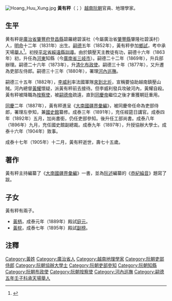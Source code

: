 [[File:Hoang_Huu_Xung.jpg|thumb]]
'''黃有秤'''（{{vie|v='''Hoàng Hữu Xứng'''|hn=黃有秤}}；{{bd|1831年||1905年||catIdx=H}}）[[越南|越南]][[阮朝|阮朝]]官員、地理學家。

==生平==
黄有秤是[[廣治省|廣治省]][[肇豐府|肇豐府]][[登昌縣|登昌縣]]碧羅總碧溪社（今屬廣治省[[肇豐縣|肇豐縣]]肇隆社碧溪村）人，[[明命|明命]]十二年（1831年）出生。[[嗣德|嗣德]]五年（1852年），黃有秤參加[[鄉試|鄉試]]，考中承天場[[舉人|舉人]]<ref>{{Cite web |url=http://lib.nomfoundation.org/collection/1/volume/341/page/32 |title=《國朝鄉科錄》 |accessdate=2016-12-19 |archive-date=2016-10-11 |archive-url=https://web.archive.org/web/20161011065021/http://lib.nomfoundation.org/collection/1/volume/341/page/32 |dead-url=no }}</ref>。初授[[平定省|平定省]][[綏遠縣|綏遠縣]][[訓導|訓導]]。由於鎮壓天主教徒有功，嗣德十六年（1863年）初，升任為[[河東縣|河東]]知縣（今[[廣南省|廣南省]][[三岐市|三岐市]]）。嗣德二十二年（1869年），升兵部辦理。嗣德二十六年（1873年），升[[清化省|清化]][[布政使|布政使]]。嗣德三十年（1877年），又升遷為吏部左侍郎。嗣德三十三年（1880年），署理[[河內省|河內]][[巡撫|巡撫]]。

嗣德三十五年（1882年），[[李威利|李威利]]率法國軍隊[[北圻遠征|來到北圻]]，宣稱要協助越南鎮壓山賊。河內總督[[黃耀|黃耀]]懷疑，派黃有秤前去接待。但李威利發兵攻破河內，黃耀自殺。黃有秤被降職為[[按察使|按察使]]，被[[嗣德帝|嗣德帝]]疏遠，直到[[同慶帝|同慶帝]]繼位之後才重獲朝廷重用。

[[同慶_(阮朝)|同慶]]二年（1887年），黃有秤進呈《[[大南國疆界彙編|大南國疆界彙編]]》，被同慶帝任命為吏部侍郎，署理左參知，兼[[國史館|國史館]]纂修。成泰三年（1891年），充任經筵日講官。成泰四年（1892年）五月，加尚書銜，仍任吏部參知。後升任工部尚書。成泰八年（1896年）九月，充任國史館副總裁。成泰九年（1897年），升授協辦大學士。成泰十六年（1904年）致事。

成泰十七年（1905年）十二月，黃有秤逝世，壽七十五歲。

==著作==
黃有秤主持編纂了《[[大南國疆界彙編|大南國疆界彙編]]》一書，並為[[阮述|阮述]]編纂的《[[恭紀綸音|恭紀綸音]]》題寫了跋。

==子女==
黃有秤有兩子。
*[[黃柄|黃柄]]，成泰元年（1889年）殿試[[庭元|庭元]]。
*[[黃梡|黃梡]]，成泰七年（1895年）殿試[[副榜|副榜]]。

==注釋==
{{reflist}}

[[Category:黃姓|Category:黃姓]]
[[Category:廣治省人|Category:廣治省人]]
[[Category:越南地理學家|Category:越南地理學家]]
[[Category:阮朝吏部侍郎|Category:阮朝吏部侍郎]]
[[Category:阮朝協辦大學士|Category:阮朝協辦大學士]]
[[Category:阮朝吏部參知|Category:阮朝吏部參知]]
[[Category:阮朝知縣|Category:阮朝知縣]]
[[Category:阮朝布政使|Category:阮朝布政使]]
[[Category:阮朝按察使|Category:阮朝按察使]]
[[Category:河內巡撫|Category:河內巡撫]]
[[Category:嗣德五年壬子科承天場舉人|Category:嗣德五年壬子科承天場舉人]]